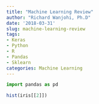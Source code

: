 ```yaml
---
title: "Machine Learning Review"
author: "Richard Wanjohi, Ph.D"
date: '2018-03-31'
slug: machine-learning-review
tags:
- Keras
- Python
- R
- Pandas
- Sklearn
categories: Machine Learning
---
```


```python
import pandas as pd
```

```r
hist(iris[[2]])
```

